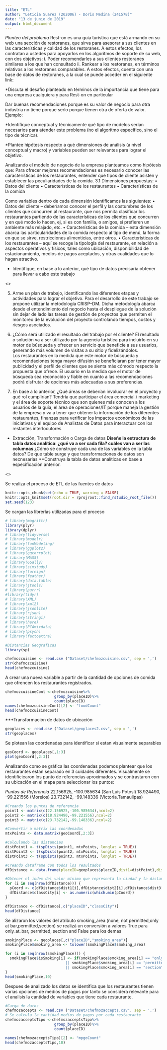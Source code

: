 ```yaml
---
title: "ETL"
author: "Leticia Suarez (202006) - Doris Medina (241578)"
date: "13 de junio de 2019"
output: html_document
---
```


*Planteo del problema*
Rest-on es una guía turística que está armando en su web una sección de restoranes, que sirva para asesorar a sus clientes en las características y calidad de los restoranes. A estos efectos, los contratan a ustedes para apoyarlos en los algoritmos de soporte de su web, con dos objetivos: i. Poder recomendarles a sus clientes restoranes similares a los que han consultado ii. Rankear a los restoranes, en términos relativos a los restoranes comparables. A estos efectos, cuenta con una base de datos de restoranes, a la cual se puede acceder en el siguiente link:

*Discuta el desafío planteado en términos de la importancia que tiene para una empresa cualquiera y para Rest-on en particular

Dar buenas recomendaciones porque es su valor de negocio para otra industria no tiene porque serlo porque tienen otra de oferta de valor. Ejemplo:

*Identifique conceptual y técnicamente qué tipo de modelos serían necesarios para atender este problema (no el algoritmo específico, sino el tipo de técnica). 

*Plantee hipótesis respecto a qué dimensiones de análisis (a nivel conceptual y macro) y variables pueden ser relevantes para lograr el objetivo.

Analizando el modelo de negocio de la empresa planteamos como hipótesis que:
Para ofrecer mejores recomendaciones es necesario conocer las características de los restaurantes, entender que tipos de cliente asisten y establecer las peculiaridades de la comida.
3.1	Dimensiones propuestas:
•	Datos del cliente
•	Características de los restaurantes
•	Características de la comida

Como variables dentro de cada dimensión identificamos las siguientes:
•	Datos del cliente – deberíamos conocer el perfil y las costumbres de los clientes que concurren al restaurante, que nos permita clasificar los restaurantes partiendo de las características de los clientes que concurren y en qué modo lo hacen, ej, si es con familia, o amigos, si prefieren un ambiente más relajado, etc. 
•	Características de la comida – esta dimensión abarca las particularidades de la comida respecto al tipo de menú, la forma en que se sirve, restricciones alimenticias, entre otros.
•	Características de los restaurantes – aquí se recoge la tipología del restaurante, en relación a aspectos operativos y físicos, tales como  ubicación, disponibilidad de estacionamiento, medios de pagos aceptados, y otras cualidades que lo hagan atractivo.

* Identifique, en base a lo anterior, qué tipo de datos precisaría obtener para llevar a cabo este trabajo

<<Agregar la primer tabla>>

5. Arme un plan de trabajo, identificando las diferentes etapas y actividades para lograr el objetivo. 
Para el desarrollo de este trabajo se propone utilizar la metodología CRISP–DM.
Dicha metodología abarca desde el entendimiento del negocio hasta el despliegue de la solución sin dejar de lado las tareas de gestión de proyectos que permiten el monitoreo de la evolución del proyecto controlando tiempos, costos y riesgos asociados. 

6. ¿Cómo será utilizado el resultado del trabajo por el cliente? 
El resultado o solución va a ser utilizado por la agencia turística para incluirlo en su motor de búsqueda y ofrecer un servicio que beneficie a sus usuarios, generando más volumen de visitas a su sitio y fidelizándolos.  
Los restaurantes en la medida que este motor de búsqueda y recomendaciones tenga mayor difusión se beneficiaran por tener mayor publicidad y el perfil de clientes que se sienta más cómodo respecto  la propuesta que ofrece.
El usuario en la medida que el motor de búsqueda sea reconocido y fiable en cuanto a las recomendaciones podrá disfrutar de opciones más adecuadas a sus preferencias.   

7. En base a lo anterior, ¿Qué áreas se deberían involucrar en el proyecto y qué rol cumplirían?
Tendría que participar el área comercial / marketing y el área de soporte técnico que son quienes más conocen a los usuarios de la guía, el área de operaciones/IT porque maneja la gestión de la empresa y va a tener que obtener la información de los diferentes restaurantes, finanzas para verificar los impactos económicos de las iniciativas y el equipo de Analistas de Datos para interactuar con los restantes interlocutores.

* Extracción, Transformación o Carga de datos
**Diseñe la estructura de tabla datos analítica: ¿qué va a ser cada fila? cuáles van a ser las columnas
**¿Cómo se construye cada una de las variables en la tabla datos? De que table surge y que transformaciones de datos son necnesarias
**Construya la tabla de datos analíticas en base a especificación anterior.

<<Agregar la segunda tabla con perfilado de datos>>

Se realiza el proceso de ETL de las fuentes de datos

```r
knitr::opts_chunk$set(echo = TRUE, warning = FALSE)
knitr::opts_knit$set(root.dir = rprojroot::find_rstudio_root_file())
set.seed(123)
```

Se cargan las librerías utilizadas para el proceso
```r
# library(magrittr)
library(plyr)
library(dplyr)
# library(tidyverse)
# library(modelr)
# library(funModeling)
# library(ggplot2)
# library(ggcorrplot)
# library(MASS)
# library(GGally)
# library(simstudy)
# library(foreign)
# library(feather)
# library(data.table)
# library(jtools)
# library(purrr)
#library(tidyr)
# library(XML)
# library(xml2)
# library(jsonlite)
# library(rjson)
# library(stringi)
# library(here)
# library(PCAmixdata)
# library(psych)
# library(factoextra)

#Distancias Geograficas
library(sp)
```


```r
chefmozcuisine <- read.csv ("Dataset/chefmozcuisine.csv", sep = ',')
str(chefmozcuisine)
head(chefmozcuisine)
```
A crear una nueva variable a partir de la cantidad de opciones de comida que ofrencen los restaurantes registrados.
```r
chefmozcuisineCont <-chefmozcuisine%>%
                      group_by(placeID)%>%
                      count(placeID)
names(chefmozcuisineCont)[2] <- "foodCount"
head(chefmozcuisineCont)
```

***Transformación de datos de ubicación

```r
geoplaces <- read.csv ("Dataset/geoplaces2.csv", sep = ',')
str(geoplaces)
```

Se plotean las coordenadas para identificar si estan visualmente separables
```r
geoCoord <- geoplaces[,1:3]
plot(geoCoord[,2:3])
```
Analizando como se gráfica las coordenadas podemos plantear que los restaurantes estan separado en 3 cuidades diferentes. Visualmente se identificicaron los punto de referencias aproximados y se contrastaron con su ubicación en el mapa para seleccionar los puntos:

*Puntos de Referencia*
22.156925, -100.985634 (San Luis Potosí)
18.924490, -99.221556 (Morelos)
23.732142, -99.148336 (Victoria.Tamaulipas)

```r
#Creando los puntos de referencia
point1 <- matrix(c(22.156925,-100.985634),ncol=2)
point2 <- matrix(c(18.924490,-99.221556),ncol=2)
point3 <- matrix(c(23.732142,-99.148336),ncol=2)

#Convertir a matrix las coordenadas
mtxPoints <- data.matrix(geoCoord[,2:3])

#Calculando las distancias
distPoint1 <- t(spDists(point1, mtxPoints, longlat = TRUE))
distPoint2 <- t(spDists(point2, mtxPoints, longlat = TRUE))
distPoint3 <- t(spDists(point3, mtxPoints, longlat = TRUE))

#Creando dataframe con todos los resultados
dfDistance <- data.frame(placeID=geoplaces$placeID,dist1=distPoint1,dist2=distPoint2,dist3 = distPoint3)

#Obtener el index del valor mínimo que representa la ciudad y la distancia para ese valor
for (i in seq(nrow(dfDistance))) {
  pCoord <- c(dfDistance$dist1[i],dfDistance$dist2[i],dfDistance$dist3[i])
  dfDistance$classCity[i] <- as.numeric(which.min(pCoord))
}

dfDistance <- dfDistance[,c("placeID","classCity")]
head(dfDistance)
```

Se alizaron los valores del atributo smoking_area (none, not permitted,only at bar,permitted,section) se realizá un conversión a valores True para only_at_bar, permitted, section and False para los demas
```r
smokingPlace <- geoplaces[,c("placeID","smoking_area")]
smokingPlace$smoking_area <- tolower(smokingPlace$smoking_area)

for (i in seq(nrow(smokingPlace))) {
  smokingPlace$isSmoking[i] <- if(smokingPlace$smoking_area[i] == "only at bar" 
                           || smokingPlace$smoking_area[i] == "permitted"
                           || smokingPlace$smoking_area[i] == "section") T else F
}
head(smokingPlace,10)
```

Despues de analizado los datos se identifica que los restaurantes tienen varias opciones de medios de pagos por tanto se considera relevante para el analisis la cantidad de variables que tiene cada restaurante.

```r
#Carga de datos
chefmozaccepts <- read.csv ("Dataset/chefmozaccepts.csv", sep = ',')
# Se calcula la cantidad medios de pagos por cada restaurante
chefmozacceptsTipo <-chefmozacceptsTipo%>%
                      group_by(placeID)%>%
                      count(placeID)

names(chefmozacceptsTipo)[2] <- "mpgoCount"
head(chefmozacceptsTipo,10)

```















```r

```

